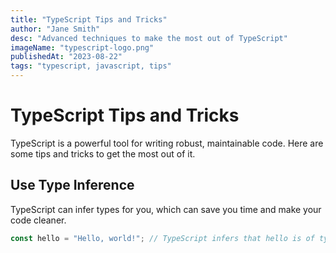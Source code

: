 ```yaml
---
title: "TypeScript Tips and Tricks"
author: "Jane Smith"
desc: "Advanced techniques to make the most out of TypeScript"
imageName: "typescript-logo.png"
publishedAt: "2023-08-22"
tags: "typescript, javascript, tips"
---
```


# TypeScript Tips and Tricks

TypeScript is a powerful tool for writing robust, maintainable code. Here are some tips and tricks to get the most out of it.

## Use Type Inference

TypeScript can infer types for you, which can save you time and make your code cleaner.

```typescript
const hello = "Hello, world!"; // TypeScript infers that hello is of type string